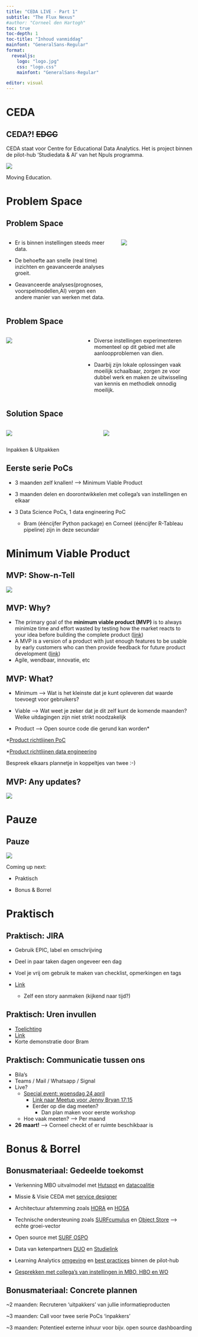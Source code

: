 ```yaml
---
title: "CEDA LIVE - Part 1"
subtitle: "The Flux Nexus"
#author: "Corneel den Hartogh"
toc: true
toc-depth: 1
toc-title: "Inhoud vanmiddag"
mainfont: "GeneralSans-Regular"
format: 
  revealjs:
    logo: "logo.jpg"
    css: "logo.css"
    mainfont: "GeneralSans-Regular"

editor: visual
---
```


# CEDA {background-image="npuls-logo-black-only.png" background-size="750px" background-repeat="no-repeat" background-position="center" background-opacity="0.15"}

## CEDA?! ~~EDCC~~

CEDA staat voor Centre for Educational Data Analytics. Het is project binnen de pilot-hub 'Studiedata & AI' van het Npuls programma.

![](images/5.-Organogram-Npuls-1536x864.png.webp){.r-stretch fig-align="center"}

::: right-align
Moving Education.
:::

# Problem Space {background-image="npuls-logo-black-only.png" background-size="750px" background-repeat="no-repeat" background-position="center" background-opacity="0.15"}

## Problem Space

::: columns
::: {.column width="60%"}
-   Er is binnen instellingen steeds meer data.

-   De behoefte aan snelle (real time) inzichten en geavanceerde analyses groeit.

-   Geavanceerde analyses(prognoses, voorspelmodellen,AI) vergen een andere manier van werken met data.
:::

::: {.column width="40%"}
::: center-container
![](images/clipboard-2647659104.png)
:::
:::
:::

## Problem Space

::: columns
::: {.column width="40%"}
![](images/clipboard-1643436941.png)
:::

::: {.column width="60%"}
-   Diverse instellingen experimenteren momenteel op dit gebied met alle aanloopproblemen van dien.

-   Daarbij zijn lokale oplossingen vaak moeilijk schaalbaar, zorgen ze voor dubbel werk en maken ze uitwisseling van kennis en methodiek onnodig moeilijk.
:::
:::

## Solution Space

::: columns
::: {.column width="50%"}
![](box.png)
:::

::: {.column width="50%"}
![](box2.png)
:::
:::

::: center
Inpakken & Uitpakken
:::

## Eerste serie PoCs

-   3 maanden zelf knallen! –\> Minimum Viable Product

-   3 maanden delen en doorontwikkelen met collega's van instellingen en elkaar

-   3 Data Science PoCs, 1 data engineering PoC

    -   Bram (ééncijfer Python package) en Corneel (ééncijfer R-Tableau pipeline) zijn in deze secundair

# Minimum Viable Product {background-image="npuls-logo-black-only.png" background-size="750px" background-repeat="no-repeat" background-position="center" background-opacity="0.15"}

## MVP: Show-n-Tell

::: center-container
![](images/yes-show-n.jpg)
:::

## MVP: Why?

-   The primary goal of the **minimum viable product (MVP)** is to always minimize time and effort wasted by testing how the market reacts to your idea before building the complete product ([link](https://www.productboard.com/glossary/minimum-viable-product-mvp/))
-   A MVP is a version of a product with just enough features to be usable by early customers who can then provide feedback for future product development ([link](https://en.wikipedia.org/wiki/Minimum_viable_product))
-   Agile, wendbaar, innovatie, etc

## MVP: What?

-   Minimum –\> Wat is het kleinste dat je kunt opleveren dat waarde toevoegt voor gebruikers?

-   Viable –\> Wat weet je zeker dat je dit zelf kunt de komende maanden? Welke uitdagingen zijn niet strikt noodzakelijk

-   Product –\> Open source code die gerund kan worden\*

\*[Product richtlijnen PoC](https://htmlpreview.github.io/?https://github.com/ed2c/centre_documentation/blob/main/ways_of_working/ways_of_working.html#data-analytics-guidelines-content-of-repository)

\*[Product richtlijnen data engineering](https://htmlpreview.github.io/?https://github.com/ed2c/centre_documentation/blob/main/ways_of_working/ways_of_working.html#data-engineering-guidelines-activities)

Bespreek elkaars plannetje in koppeltjes van twee :-)

## MVP: Any updates?

::: center-container
![](images/fyKX.gif)
:::

# Pauze {background-image="npuls-logo-black-only.png" background-size="750px" background-repeat="no-repeat" background-position="center" background-opacity="0.15"}

## Pauze

![](images/istockphoto-1097730450-612x612.jpg)

Coming up next:

-   Praktisch

-   Bonus & Borrel

# Praktisch {background-image="npuls-logo-black-only.png" background-size="750px" background-repeat="no-repeat" background-position="center" background-opacity="0.15"}

## Praktisch: JIRA

-   Gebruik EPIC, label en omschrijving

-   Deel in paar taken dagen ongeveer een dag

-   Voel je vrij om gebruik te maken van checklist, opmerkingen en tags

-   [Link](https://jira.ia.surf.nl/secure/RapidBoard.jspa?rapidView=653&selectedIssue=NPLSSTAI-8&quickFilter=2057)

    -   Zelf een story aanmaken (kijkend naar tijd?)

## Praktisch: Uren invullen

-   [Toelichting](https://surf-my.sharepoint.com/:p:/g/personal/aram_verweij_surf_nl/EVRu0C-K0qtHvJ6spdSfdL0B8O8a-EYyoVsbUOZr82fXsw?e=U1pcqY)
-   [Link](https://sam.surf.nl/?qvAutoInloggen=yes&qvCrc=VFciKkcbkkfdkaii&qvId=4831044&a=b,b,b&=)
-   Korte demonstratie door Bram

## Praktisch: Communicatie tussen ons

-   Bila's
-   Teams / Mail / Whatsapp / Signal
-   Live?
    -   [Special event: woensdag 24 april]{.underline}
        -   [Link naar Meetup voor Jenny Bryan 17:15](https://www.meetup.com/nl-NL/rladies-utrecht/events/299191287/)
        -   Eerder op die dag meeten?
            -   Dan plan maken voor eerste workshop
    -   Hoe vaak meeten? --\> Per maand
-   **26 maart!** --\> Corneel checkt of er ruimte beschikbaar is

# Bonus & Borrel {background-image="npuls-logo-black-only.png" background-size="750px" background-repeat="no-repeat" background-position="center" background-opacity="0.15"}

## Bonusmateriaal: Gedeelde toekomst {.smaller}

-   Verkenning MBO uitvalmodel met [Hutspot](https://hutspot.nl/) en [datacoalitie](https://datagedrevenonderzoekmbo.nl/)

-   Missie & Visie CEDA met [service designer](https://informaat.nl/nl/)

-   Architectuur afstemming zoals [HORA](https://www.surf.nl/en/higher-education-reference-architecture-hora) en [HOSA](https://www.surf.nl/hoger-onderwijs-sector-architectuur-hosa)

-   Technische ondersteuning zoals [SURFcumulus](https://www.surf.nl/diensten/surfcumulus#video_text_70501) en [Object Store](https://www.surf.nl/diensten/object-store) --> echte groei-vector

-   Open source met [SURF OSPO](https://www.surf.nl/en/news/kick-off-community-open-source-program-office-ospo)

-   Data van ketenpartners [DUO](https://duo.nl/particulier/) en [Studielink](https://www.studielink.nl/)

-   Learning Analytics [omgeving](https://www.surf.nl/experimenteeromgeving-learning-analytics) en [best practices](https://npuls.nl/actueel/verkenning-van-learning-analytics-in-het-nederlandse-onderwijs-best-practices-en-waardevolle-lessen/) binnen de pilot-hub

-   [Gesprekken met collega's van instellingen in MBO, HBO en WO]{.underline}


## Bonusmateriaal: Concrete plannen

\~2 maanden: Recruteren 'uitpakkers' van jullie informatieproducten

\~3 maanden: Call voor twee serie PoCs 'inpakkers'

\~3 maanden: Potentieel externe inhuur voor bijv. open source dashboarding
